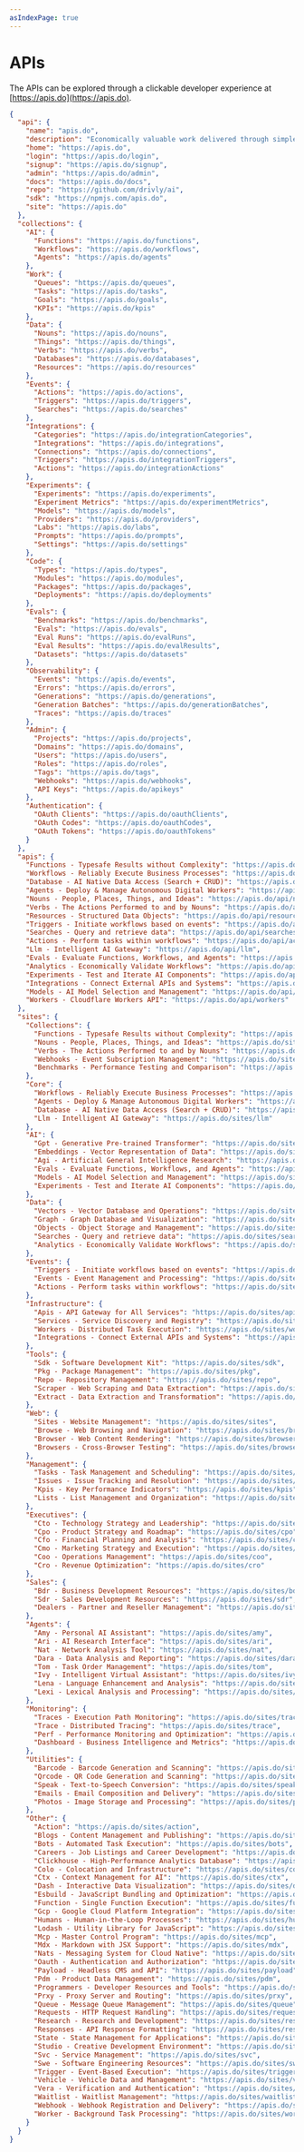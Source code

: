 ```yaml
---
asIndexPage: true
---
```


# APIs

The APIs can be explored through a clickable developer experience at [https://apis.do](https://apis.do).

```json
{
  "api": {
    "name": "apis.do",
    "description": "Economically valuable work delivered through simple APIs",
    "home": "https://apis.do",
    "login": "https://apis.do/login",
    "signup": "https://apis.do/signup",
    "admin": "https://apis.do/admin",
    "docs": "https://apis.do/docs",
    "repo": "https://github.com/drivly/ai",
    "sdk": "https://npmjs.com/apis.do",
    "site": "https://apis.do"
  },
  "collections": {
    "AI": {
      "Functions": "https://apis.do/functions",
      "Workflows": "https://apis.do/workflows",
      "Agents": "https://apis.do/agents"
    },
    "Work": {
      "Queues": "https://apis.do/queues",
      "Tasks": "https://apis.do/tasks",
      "Goals": "https://apis.do/goals",
      "KPIs": "https://apis.do/kpis"
    },
    "Data": {
      "Nouns": "https://apis.do/nouns",
      "Things": "https://apis.do/things",
      "Verbs": "https://apis.do/verbs",
      "Databases": "https://apis.do/databases",
      "Resources": "https://apis.do/resources"
    },
    "Events": {
      "Actions": "https://apis.do/actions",
      "Triggers": "https://apis.do/triggers",
      "Searches": "https://apis.do/searches"
    },
    "Integrations": {
      "Categories": "https://apis.do/integrationCategories",
      "Integrations": "https://apis.do/integrations",
      "Connections": "https://apis.do/connections",
      "Triggers": "https://apis.do/integrationTriggers",
      "Actions": "https://apis.do/integrationActions"
    },
    "Experiments": {
      "Experiments": "https://apis.do/experiments",
      "Experiment Metrics": "https://apis.do/experimentMetrics",
      "Models": "https://apis.do/models",
      "Providers": "https://apis.do/providers",
      "Labs": "https://apis.do/labs",
      "Prompts": "https://apis.do/prompts",
      "Settings": "https://apis.do/settings"
    },
    "Code": {
      "Types": "https://apis.do/types",
      "Modules": "https://apis.do/modules",
      "Packages": "https://apis.do/packages",
      "Deployments": "https://apis.do/deployments"
    },
    "Evals": {
      "Benchmarks": "https://apis.do/benchmarks",
      "Evals": "https://apis.do/evals",
      "Eval Runs": "https://apis.do/evalRuns",
      "Eval Results": "https://apis.do/evalResults",
      "Datasets": "https://apis.do/datasets"
    },
    "Observability": {
      "Events": "https://apis.do/events",
      "Errors": "https://apis.do/errors",
      "Generations": "https://apis.do/generations",
      "Generation Batches": "https://apis.do/generationBatches",
      "Traces": "https://apis.do/traces"
    },
    "Admin": {
      "Projects": "https://apis.do/projects",
      "Domains": "https://apis.do/domains",
      "Users": "https://apis.do/users",
      "Roles": "https://apis.do/roles",
      "Tags": "https://apis.do/tags",
      "Webhooks": "https://apis.do/webhooks",
      "API Keys": "https://apis.do/apikeys"
    },
    "Authentication": {
      "OAuth Clients": "https://apis.do/oauthClients",
      "OAuth Codes": "https://apis.do/oauthCodes",
      "OAuth Tokens": "https://apis.do/oauthTokens"
    }
  },
  "apis": {
    "Functions - Typesafe Results without Complexity": "https://apis.do/api/functions",
    "Workflows - Reliably Execute Business Processes": "https://apis.do/api/workflows",
    "Database - AI Native Data Access (Search + CRUD)": "https://apis.do/api/database",
    "Agents - Deploy & Manage Autonomous Digital Workers": "https://apis.do/api/agents",
    "Nouns - People, Places, Things, and Ideas": "https://apis.do/api/nouns",
    "Verbs - The Actions Performed to and by Nouns": "https://apis.do/api/verbs",
    "Resources - Structured Data Objects": "https://apis.do/api/resources",
    "Triggers - Initiate workflows based on events": "https://apis.do/api/triggers",
    "Searches - Query and retrieve data": "https://apis.do/api/searches",
    "Actions - Perform tasks within workflows": "https://apis.do/api/actions",
    "Llm - Intelligent AI Gateway": "https://apis.do/api/llm",
    "Evals - Evaluate Functions, Workflows, and Agents": "https://apis.do/api/evals",
    "Analytics - Economically Validate Workflows": "https://apis.do/api/analytics",
    "Experiments - Test and Iterate AI Components": "https://apis.do/api/experiments",
    "Integrations - Connect External APIs and Systems": "https://apis.do/api/integrations",
    "Models - AI Model Selection and Management": "https://apis.do/api/models",
    "Workers - Cloudflare Workers API": "https://apis.do/api/workers"
  },
  "sites": {
    "Collections": {
      "Functions - Typesafe Results without Complexity": "https://apis.do/sites/functions",
      "Nouns - People, Places, Things, and Ideas": "https://apis.do/sites/nouns",
      "Verbs - The Actions Performed to and by Nouns": "https://apis.do/sites/verbs",
      "Webhooks - Event Subscription Management": "https://apis.do/sites/webhooks",
      "Benchmarks - Performance Testing and Comparison": "https://apis.do/sites/benchmarks"
    },
    "Core": {
      "Workflows - Reliably Execute Business Processes": "https://apis.do/sites/workflows",
      "Agents - Deploy & Manage Autonomous Digital Workers": "https://apis.do/sites/agents",
      "Database - AI Native Data Access (Search + CRUD)": "https://apis.do/sites/database",
      "Llm - Intelligent AI Gateway": "https://apis.do/sites/llm"
    },
    "AI": {
      "Gpt - Generative Pre-trained Transformer": "https://apis.do/sites/gpt",
      "Embeddings - Vector Representation of Data": "https://apis.do/sites/embeddings",
      "Agi - Artificial General Intelligence Research": "https://apis.do/sites/agi",
      "Evals - Evaluate Functions, Workflows, and Agents": "https://apis.do/sites/evals",
      "Models - AI Model Selection and Management": "https://apis.do/sites/models",
      "Experiments - Test and Iterate AI Components": "https://apis.do/sites/experiments"
    },
    "Data": {
      "Vectors - Vector Database and Operations": "https://apis.do/sites/vectors",
      "Graph - Graph Database and Visualization": "https://apis.do/sites/graph",
      "Objects - Object Storage and Management": "https://apis.do/sites/objects",
      "Searches - Query and retrieve data": "https://apis.do/sites/searches",
      "Analytics - Economically Validate Workflows": "https://apis.do/sites/analytics"
    },
    "Events": {
      "Triggers - Initiate workflows based on events": "https://apis.do/sites/triggers",
      "Events - Event Management and Processing": "https://apis.do/sites/events",
      "Actions - Perform tasks within workflows": "https://apis.do/sites/actions"
    },
    "Infrastructure": {
      "Apis - API Gateway for All Services": "https://apis.do/sites/apis",
      "Services - Service Discovery and Registry": "https://apis.do/sites/services",
      "Workers - Distributed Task Execution": "https://apis.do/sites/workers",
      "Integrations - Connect External APIs and Systems": "https://apis.do/sites/integrations"
    },
    "Tools": {
      "Sdk - Software Development Kit": "https://apis.do/sites/sdk",
      "Pkg - Package Management": "https://apis.do/sites/pkg",
      "Repo - Repository Management": "https://apis.do/sites/repo",
      "Scraper - Web Scraping and Data Extraction": "https://apis.do/sites/scraper",
      "Extract - Data Extraction and Transformation": "https://apis.do/sites/extract"
    },
    "Web": {
      "Sites - Website Management": "https://apis.do/sites/sites",
      "Browse - Web Browsing and Navigation": "https://apis.do/sites/browse",
      "Browser - Web Content Rendering": "https://apis.do/sites/browser",
      "Browsers - Cross-Browser Testing": "https://apis.do/sites/browsers"
    },
    "Management": {
      "Tasks - Task Management and Scheduling": "https://apis.do/sites/tasks",
      "Issues - Issue Tracking and Resolution": "https://apis.do/sites/issues",
      "Kpis - Key Performance Indicators": "https://apis.do/sites/kpis",
      "Lists - List Management and Organization": "https://apis.do/sites/lists"
    },
    "Executives": {
      "Cto - Technology Strategy and Leadership": "https://apis.do/sites/cto",
      "Cpo - Product Strategy and Roadmap": "https://apis.do/sites/cpo",
      "Cfo - Financial Planning and Analysis": "https://apis.do/sites/cfo",
      "Cmo - Marketing Strategy and Execution": "https://apis.do/sites/cmo",
      "Coo - Operations Management": "https://apis.do/sites/coo",
      "Cro - Revenue Optimization": "https://apis.do/sites/cro"
    },
    "Sales": {
      "Bdr - Business Development Resources": "https://apis.do/sites/bdr",
      "Sdr - Sales Development Resources": "https://apis.do/sites/sdr",
      "Dealers - Partner and Reseller Management": "https://apis.do/sites/dealers"
    },
    "Agents": {
      "Amy - Personal AI Assistant": "https://apis.do/sites/amy",
      "Ari - AI Research Interface": "https://apis.do/sites/ari",
      "Nat - Network Analysis Tool": "https://apis.do/sites/nat",
      "Dara - Data Analysis and Reporting": "https://apis.do/sites/dara",
      "Tom - Task Order Management": "https://apis.do/sites/tom",
      "Ivy - Intelligent Virtual Assistant": "https://apis.do/sites/ivy",
      "Lena - Language Enhancement and Analysis": "https://apis.do/sites/lena",
      "Lexi - Lexical Analysis and Processing": "https://apis.do/sites/lexi"
    },
    "Monitoring": {
      "Traces - Execution Path Monitoring": "https://apis.do/sites/traces",
      "Trace - Distributed Tracing": "https://apis.do/sites/trace",
      "Perf - Performance Monitoring and Optimization": "https://apis.do/sites/perf",
      "Dashboard - Business Intelligence and Metrics": "https://apis.do/sites/dashboard"
    },
    "Utilities": {
      "Barcode - Barcode Generation and Scanning": "https://apis.do/sites/barcode",
      "Qrcode - QR Code Generation and Scanning": "https://apis.do/sites/qrcode",
      "Speak - Text-to-Speech Conversion": "https://apis.do/sites/speak",
      "Emails - Email Composition and Delivery": "https://apis.do/sites/emails",
      "Photos - Image Storage and Processing": "https://apis.do/sites/photos"
    },
    "Other": {
      "Action": "https://apis.do/sites/action",
      "Blogs - Content Management and Publishing": "https://apis.do/sites/blogs",
      "Bots - Automated Task Execution": "https://apis.do/sites/bots",
      "Careers - Job Listings and Career Development": "https://apis.do/sites/careers",
      "Clickhouse - High-Performance Analytics Database": "https://apis.do/sites/clickhouse",
      "Colo - Colocation and Infrastructure": "https://apis.do/sites/colo",
      "Ctx - Context Management for AI": "https://apis.do/sites/ctx",
      "Dash - Interactive Data Visualization": "https://apis.do/sites/dash",
      "Esbuild - JavaScript Bundling and Optimization": "https://apis.do/sites/esbuild",
      "Function - Single Function Execution": "https://apis.do/sites/function",
      "Gcp - Google Cloud Platform Integration": "https://apis.do/sites/gcp",
      "Humans - Human-in-the-Loop Processes": "https://apis.do/sites/humans",
      "Lodash - Utility Library for JavaScript": "https://apis.do/sites/lodash",
      "Mcp - Master Control Program": "https://apis.do/sites/mcp",
      "Mdx - Markdown with JSX Support": "https://apis.do/sites/mdx",
      "Nats - Messaging System for Cloud Native": "https://apis.do/sites/nats",
      "Oauth - Authentication and Authorization": "https://apis.do/sites/oauth",
      "Payload - Headless CMS and API": "https://apis.do/sites/payload",
      "Pdm - Product Data Management": "https://apis.do/sites/pdm",
      "Programmers - Developer Resources and Tools": "https://apis.do/sites/programmers",
      "Prxy - Proxy Server and Routing": "https://apis.do/sites/prxy",
      "Queue - Message Queue Management": "https://apis.do/sites/queue",
      "Requests - HTTP Request Handling": "https://apis.do/sites/requests",
      "Research - Research and Development": "https://apis.do/sites/research",
      "Responses - API Response Formatting": "https://apis.do/sites/responses",
      "State - State Management for Applications": "https://apis.do/sites/state",
      "Studio - Creative Development Environment": "https://apis.do/sites/studio",
      "Svc - Service Management": "https://apis.do/sites/svc",
      "Swe - Software Engineering Resources": "https://apis.do/sites/swe",
      "Trigger - Event-Based Execution": "https://apis.do/sites/trigger",
      "Vehicle - Vehicle Data and Management": "https://apis.do/sites/vehicle",
      "Vera - Verification and Authentication": "https://apis.do/sites/vera",
      "Waitlist - Waitlist Management": "https://apis.do/sites/waitlist",
      "Webhook - Webhook Registration and Delivery": "https://apis.do/sites/webhook",
      "Worker - Background Task Processing": "https://apis.do/sites/worker"
    }
  }
}
```